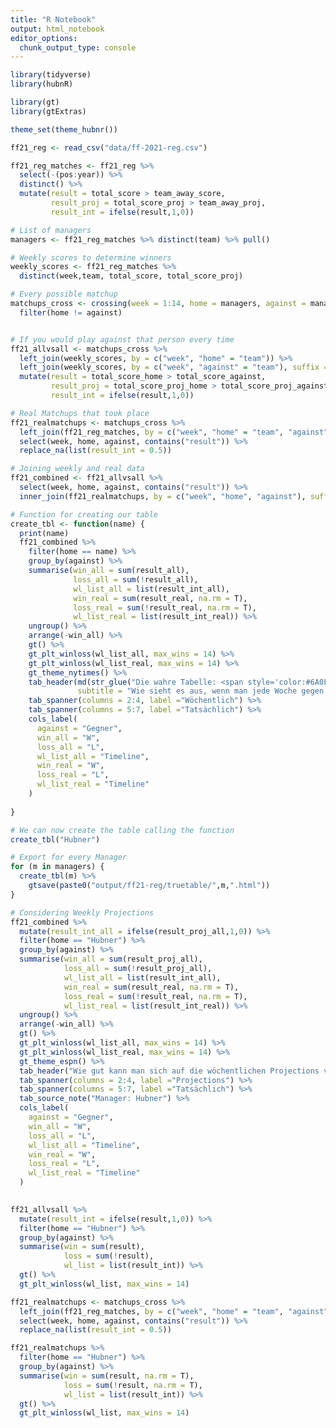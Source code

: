 ```yaml
---
title: "R Notebook"
output: html_notebook
editor_options: 
  chunk_output_type: console
---
```



```r
library(tidyverse)
library(hubnR)

library(gt)
library(gtExtras)

theme_set(theme_hubnr())
```

```r
ff21_reg <- read_csv("data/ff-2021-reg.csv")

ff21_reg_matches <- ff21_reg %>% 
  select(-(pos:year)) %>% 
  distinct() %>% 
  mutate(result = total_score > team_away_score,
         result_proj = total_score_proj > team_away_proj,
         result_int = ifelse(result,1,0))

# List of managers
managers <- ff21_reg_matches %>% distinct(team) %>% pull()
```

```r
# Weekly scores to determine winners
weekly_scores <- ff21_reg_matches %>% 
  distinct(week,team, total_score, total_score_proj)
```

```r
# Every possible matchup
matchups_cross <- crossing(week = 1:14, home = managers, against = managers) %>% 
  filter(home != against)


# If you would play against that person every time
ff21_allvsall <- matchups_cross %>% 
  left_join(weekly_scores, by = c("week", "home" = "team")) %>% 
  left_join(weekly_scores, by = c("week", "against" = "team"), suffix = c("_home", "_against")) %>% 
  mutate(result = total_score_home > total_score_against,
         result_proj = total_score_proj_home > total_score_proj_against,
         result_int = ifelse(result,1,0))

# Real Matchups that took place
ff21_realmatchups <- matchups_cross %>% 
  left_join(ff21_reg_matches, by = c("week", "home" = "team", "against" = "team_away")) %>% 
  select(week, home, against, contains("result")) %>% 
  replace_na(list(result_int = 0.5))
```

```r
# Joining weekly and real data
ff21_combined <- ff21_allvsall %>% 
  select(week, home, against, contains("result")) %>% 
  inner_join(ff21_realmatchups, by = c("week", "home", "against"), suffix = c("_all", "_real"))
```

```r
# Function for creating our table
create_tbl <- function(name) {
  print(name)
  ff21_combined %>% 
    filter(home == name) %>% 
    group_by(against) %>% 
    summarise(win_all = sum(result_all),
              loss_all = sum(!result_all),
              wl_list_all = list(result_int_all),
              win_real = sum(result_real, na.rm = T),
              loss_real = sum(!result_real, na.rm = T),
              wl_list_real = list(result_int_real)) %>% 
    ungroup() %>% 
    arrange(-win_all) %>% 
    gt() %>% 
    gt_plt_winloss(wl_list_all, max_wins = 14) %>% 
    gt_plt_winloss(wl_list_real, max_wins = 14) %>% 
    gt_theme_nytimes() %>% 
    tab_header(md(str_glue("Die wahre Tabelle: <span style='color:#6A0F8E'>{name}</span>")),
               subtitle = "Wie sieht es aus, wenn man jede Woche gegen eine Person spielen würde?") %>% 
    tab_spanner(columns = 2:4, label ="Wöchentlich") %>% 
    tab_spanner(columns = 5:7, label ="Tatsächlich") %>% 
    cols_label(
      against = "Gegner",
      win_all = "W",
      loss_all = "L",
      wl_list_all = "Timeline",
      win_real = "W",
      loss_real = "L",
      wl_list_real = "Timeline"
    )
  
}
```

```r
# We can now create the table calling the function
create_tbl("Hubner")

# Export for every Manager
for (m in managers) {
  create_tbl(m) %>% 
    gtsave(paste0("output/ff21-reg/truetable/",m,".html"))
}
```


```r
# Considering Weekly Projections
ff21_combined %>% 
  mutate(result_int_all = ifelse(result_proj_all,1,0)) %>% 
  filter(home == "Hubner") %>% 
  group_by(against) %>% 
  summarise(win_all = sum(result_proj_all),
            loss_all = sum(!result_proj_all),
            wl_list_all = list(result_int_all),
            win_real = sum(result_real, na.rm = T),
            loss_real = sum(!result_real, na.rm = T),
            wl_list_real = list(result_int_real)) %>% 
  ungroup() %>% 
  arrange(-win_all) %>% 
  gt() %>% 
  gt_plt_winloss(wl_list_all, max_wins = 14) %>% 
  gt_plt_winloss(wl_list_real, max_wins = 14) %>% 
  gt_theme_espn() %>% 
  tab_header("Wie gut kann man sich auf die wöchentlichen Projections verlassen?") %>% 
  tab_spanner(columns = 2:4, label ="Projections") %>% 
  tab_spanner(columns = 5:7, label ="Tatsächlich") %>% 
  tab_source_note("Manager: Hubner") %>% 
  cols_label(
    against = "Gegner",
    win_all = "W",
    loss_all = "L",
    wl_list_all = "Timeline",
    win_real = "W",
    loss_real = "L",
    wl_list_real = "Timeline"
  )
  
```


```r
ff21_allvsall %>% 
  mutate(result_int = ifelse(result,1,0)) %>% 
  filter(home == "Hubner") %>% 
  group_by(against) %>% 
  summarise(win = sum(result),
            loss = sum(!result),
            wl_list = list(result_int)) %>% 
  gt() %>% 
  gt_plt_winloss(wl_list, max_wins = 14)

```

```r
ff21_realmatchups <- matchups_cross %>% 
  left_join(ff21_reg_matches, by = c("week", "home" = "team", "against" = "team_away")) %>% 
  select(week, home, against, contains("result")) %>% 
  replace_na(list(result_int = 0.5))
```


```r
ff21_realmatchups %>% 
  filter(home == "Hubner") %>% 
  group_by(against) %>% 
  summarise(win = sum(result, na.rm = T),
            loss = sum(!result, na.rm = T),
            wl_list = list(result_int)) %>% 
  gt() %>% 
  gt_plt_winloss(wl_list, max_wins = 14)
```



